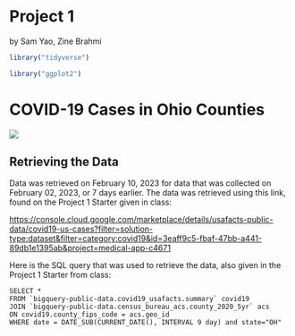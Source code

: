 # Project 1

by Sam Yao, Zine Brahmi

```r
library("tidyverse")

```

```r
library("ggplot2")
```

# COVID-19 Cases in Ohio Counties

![](https://i.kym-cdn.com/entries/icons/original/000/007/490/340x_screen_shot_2010-09-29_at_5.03.03_pm.jpg)

## Retrieving the Data

Data was retrieved on February 10, 2023 for data that was collected on February 02, 2023, or 7 days earlier. The data was retrieved using this link, found on the Project 1 Starter given in class:

<https://console.cloud.google.com/marketplace/details/usafacts-public-data/covid19-us-cases?filter=solution-type:dataset&filter=category:covid19&id=3eaff9c5-fbaf-47bb-a441-89db1e1395ab&project=medical-app-c4671>

Here is the SQL query that was used to retrieve the data, also given in the Project 1 Starter from class:

    SELECT *
    FROM `bigquery-public-data.covid19_usafacts.summary` covid19
    JOIN `bigquery-public-data.census_bureau_acs.county_2020_5yr` acs
    ON covid19.county_fips_code = acs.geo_id
    WHERE date = DATE_SUB(CURRENT_DATE(), INTERVAL 9 day) and state="OH"
